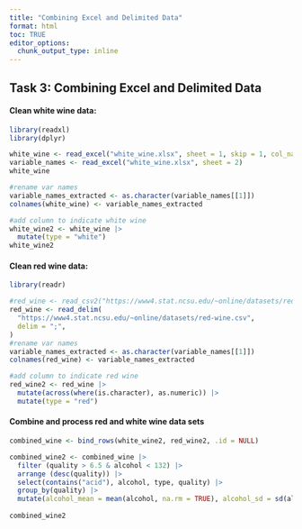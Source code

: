 ```yaml
---
title: "Combining Excel and Delimited Data"
format: html
toc: TRUE
editor_options: 
  chunk_output_type: inline
---
```


## Task 3: Combining Excel and Delimited Data

#### Clean white wine data:

```r
library(readxl)
library(dplyr)

white_wine <- read_excel("white_wine.xlsx", sheet = 1, skip = 1, col_names = FALSE)
variable_names <- read_excel("white_wine.xlsx", sheet = 2)
white_wine

#rename var names
variable_names_extracted <- as.character(variable_names[[1]])
colnames(white_wine) <- variable_names_extracted

#add column to indicate white wine
white_wine2 <- white_wine |>
  mutate(type = "white")
white_wine2
```

#### Clean red wine data:

```r
library(readr)

#red_wine <- read_csv2("https://www4.stat.ncsu.edu/~online/datasets/red-wine.csv")
red_wine <- read_delim(
  "https://www4.stat.ncsu.edu/~online/datasets/red-wine.csv",
  delim = ";",
)
#rename var names
variable_names_extracted <- as.character(variable_names[[1]])
colnames(red_wine) <- variable_names_extracted

#add column to indicate red wine
red_wine2 <- red_wine |>
  mutate(across(where(is.character), as.numeric)) |>
  mutate(type = "red")

```

#### Combine and process red and white wine data sets

```r

combined_wine <- bind_rows(white_wine2, red_wine2, .id = NULL)

combined_wine2 <- combined_wine |>
  filter (quality > 6.5 & alcohol < 132) |>
  arrange (desc(quality)) |>
  select(contains("acid"), alcohol, type, quality) |>
  group_by(quality) |>
  mutate(alcohol_mean = mean(alcohol, na.rm = TRUE), alcohol_sd = sd(alcohol, na.rm = TRUE ))
  
combined_wine2

```
